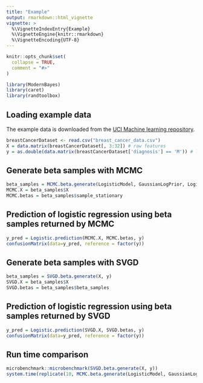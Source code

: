 ```yaml
---
title: "Example"
output: rmarkdown::html_vignette
vignette: >
  %\VignetteIndexEntry{Example}
  %\VignetteEngine{knitr::rmarkdown}
  %\VignetteEncoding{UTF-8}
---
```


```r
knitr::opts_chunk$set(
  collapse = TRUE,
  comment = "#>"
)
```

```r
library(ModernBayes)
library(caret)
library(randtoolbox)
```

## Loading example data 
The example data is downloaded from the [UCI Machine learning repository](https://archive.ics.uci.edu/ml/datasets/breast+cancer+wisconsin+(diagnostic)).
```r
breastCancerDataset <- read.csv("breast_cancer_data.csv")
X = data.matrix(breastCancerDataset[, 3:32]) # raw features
y = as.double(data.matrix(breastCancerDataset['diagnosis'] == 'M')) # labels
```

## Generate beta samples with MCMC
```r
beta_samples = MCMC.beta.generate(LogisticModel, GaussianLogPrior, LogisticLogLik, logPosteriorFunction, X, y)
MCMC.X = beta_samples$X
MCMC.betas = beta_samples$sample_stationary
```

## Prediction of logistic regression using beta samples returned by MCMC
```r
y_pred = Logistic.prediction(MCMC.X, MCMC.betas, y)
confusionMatrix(data=y_pred, reference = factor(y))
```

## Generate beta samples with SVGD
```r
beta_samples = SVGD.beta.generate(X, y)
SVGD.X = beta_samples$X
SVGD.betas = beta_samples$beta_samples
```

## Prediction of logistic regression using beta samples returned by SVGD
```r
y_pred = Logistic.prediction(SVGD.X, SVGD.betas, y)
confusionMatrix(data=y_pred, reference = factor(y))
```

## Run time comparison 
```r
microbenchmark::microbenchmark(SVGD.beta.generate(X, y))
system.time(replicate(10, MCMC.beta.generate(LogisticModel, GaussianLogPrior, LogisticLogLik, logPosteriorFunction, X, y))) / 10
```



